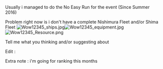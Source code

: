 Usually i managed to do the No Easy Run for the event (Since Summer 2016)

Problem right now is i don't have a complete Nishimura Fleet and/or Shima Fleet [[File:Wow12345_ships.jpg|thumb]][[File:Wow12345_equipment.jpg|thumb]][[File:Wow12345_Resource.png|thumb]]

Tell me what you thinking and/or suggesting about 

Edit :

Extra note : i'm going for ranking this months <ac_metadata title="Checking for prepared-ness &#10;Am i actually good for All Med/Hard Run ?"> </ac_metadata>